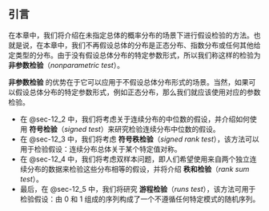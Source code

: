 ## 引言 {#sec-12_1}
在本章中，我们将介绍在未指定总体的概率分布的场景下进行假设检验的方法。也就是说，在本章中，我们不再假设总体的分布是正态分布、指数分布或任何其他给定类型的分布。由于没有假设总体分布的特定参数形式，所以我们称这样的检验为 **非参数检验**（*nonparametric test*）。

**非参数检验** 的优势在于它可以应用于不假设总体分布形式的场景。当然，如果可以假设总体分布的特定参数形式，例如正态分布，那么我们就应该使用对应的参数检验。

* 在 @sec-12_2 中，我们将考虑关于连续分布的中位数的假设，并介绍如何使用 **符号检验**（*signed test*）来研究检验连续分布中位数的假设。
* 在 @sec-12_3 中，我们将考虑 **符号秩检验**（*signed rank test*），该方法可以用于检验假设：连续分布总体关于某个特定值对称。
* 在 @sec-12_4 中，我们将考虑双样本问题，即人们希望使用来自两个独立连续分布的数据来检验这些分布相等的假设，并将介绍 **秩和检验**（*rank sum test*）。
* 最后，在 @sec-12_5 中，我们将研究 **游程检验**（*runs test*），该方法可用于检验假设：由 0 和 1 组成的序列构成了一个不遵循任何特定模式的随机序列。